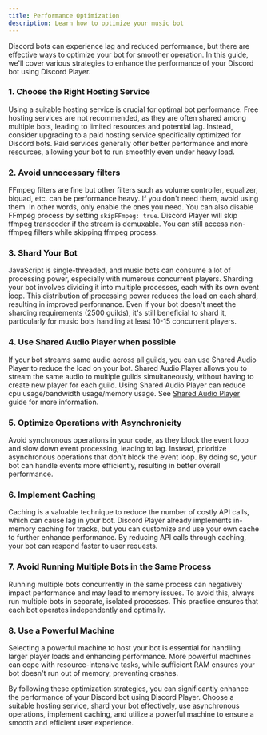 ```yaml
---
title: Performance Optimization
description: Learn how to optimize your music bot
---
```


Discord bots can experience lag and reduced performance, but there are effective ways to optimize your bot for smoother operation. In this guide, we'll cover various strategies to enhance the performance of your Discord bot using Discord Player.

### 1. Choose the Right Hosting Service

Using a suitable hosting service is crucial for optimal bot performance. Free hosting services are not recommended, as they are often shared among multiple bots, leading to limited resources and potential lag. Instead, consider upgrading to a paid hosting service specifically optimized for Discord bots. Paid services generally offer better performance and more resources, allowing your bot to run smoothly even under heavy load.

### 2. Avoid unnecessary filters

FFmpeg filters are fine but other filters such as volume controller, equalizer, biquad, etc. can be performance heavy. If you don't need them, avoid using them. In other words, only enable the ones you need. You can also disable FFmpeg process by setting `skipFFmpeg: true`. Discord Player will skip ffmpeg transcoder if the stream is demuxable. You can still access non-ffmpeg filters while skipping ffmpeg process.

### 3. Shard Your Bot

JavaScript is single-threaded, and music bots can consume a lot of processing power, especially with numerous concurrent players. Sharding your bot involves dividing it into multiple processes, each with its own event loop. This distribution of processing power reduces the load on each shard, resulting in improved performance. Even if your bot doesn't meet the sharding requirements (2500 guilds), it's still beneficial to shard it, particularly for music bots handling at least 10-15 concurrent players.

### 4. Use Shared Audio Player when possible

If your bot streams same audio across all guilds, you can use Shared Audio Player to reduce the load on your bot. Shared Audio Player allows you to stream the same audio to multiple guilds simultaneously, without having to create new player for each guild. Using Shared Audio Player can reduce cpu usage/bandwidth usage/memory usage. See [Shared Audio Player](/docs/common-actions/shared_audio_player) guide for more information.

### 5. Optimize Operations with Asynchronicity

Avoid synchronous operations in your code, as they block the event loop and slow down event processing, leading to lag. Instead, prioritize asynchronous operations that don't block the event loop. By doing so, your bot can handle events more efficiently, resulting in better overall performance.

### 6. Implement Caching

Caching is a valuable technique to reduce the number of costly API calls, which can cause lag in your bot. Discord Player already implements in-memory caching for tracks, but you can customize and use your own cache to further enhance performance. By reducing API calls through caching, your bot can respond faster to user requests.

### 7. Avoid Running Multiple Bots in the Same Process

Running multiple bots concurrently in the same process can negatively impact performance and may lead to memory issues. To avoid this, always run multiple bots in separate, isolated processes. This practice ensures that each bot operates independently and optimally.

### 8. Use a Powerful Machine

Selecting a powerful machine to host your bot is essential for handling larger player loads and enhancing performance. More powerful machines can cope with resource-intensive tasks, while sufficient RAM ensures your bot doesn't run out of memory, preventing crashes.

By following these optimization strategies, you can significantly enhance the performance of your Discord bot using Discord Player. Choose a suitable hosting service, shard your bot effectively, use asynchronous operations, implement caching, and utilize a powerful machine to ensure a smooth and efficient user experience.

